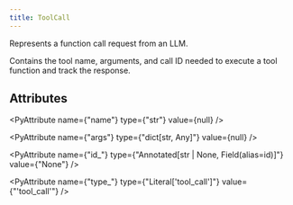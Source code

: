 ```yaml
---
title: ToolCall
---
```


Represents a function call request from an LLM.

Contains the tool name, arguments, and call ID needed to
execute a tool function and track the response.

## Attributes

<PyAttribute name={"name"} type={"str"} value={null} />

<PyAttribute name={"args"} type={"dict[str, Any]"} value={null} />

<PyAttribute
  name={"id_"}
  type={"Annotated[str | None, Field(alias=id)]"}
  value={"None"}
/>

<PyAttribute
  name={"type_"}
  type={"Literal['tool_call']"}
  value={"'tool_call'"}
/>
